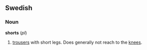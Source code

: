 ==Swedish==
===Noun===
'''shorts''' (''pl'')
#[[trousers]] with short legs. Does generally not reach to the [[knees]].